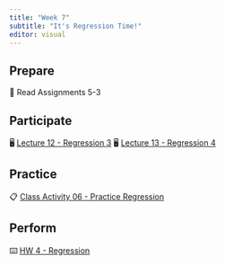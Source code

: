 ```yaml
---
title: "Week 7"
subtitle: "It's Regression Time!"
editor: visual
---
```


## Prepare

📖 Read Assignments 5-3

## Participate

🖥️ [Lecture 12 - Regression 3](/slides/lec-12.html)
🖥️ [Lecture 13 - Regression 4](/slides/lec-13.html)

## Practice

📋 [Class Activity 06 - Practice Regression](https://colab.research.google.com/drive/1S9CF1esM6dci019I2WzaFlt1Nt4AcBJi?usp=sharing)

## Perform

⌨️ [HW 4 - Regression](https://colab.research.google.com/drive/1EdakWIOXLV-1UjUytpgKj6yHMbq-Pvz3?usp=sharing)

